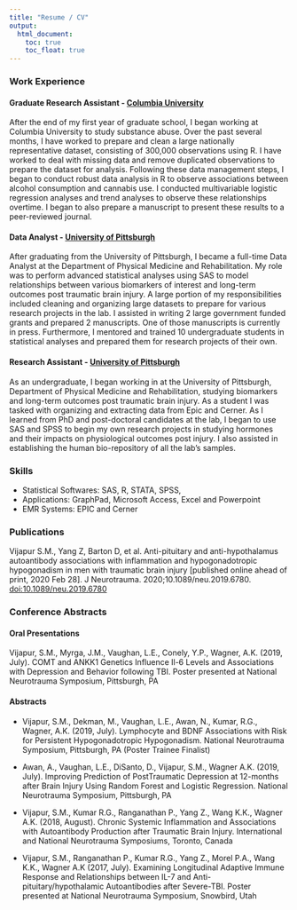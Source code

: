 ```yaml
---
title: "Resume / CV"
output: 
  html_document:
    toc: true
    toc_float: true
---
```


### Work Experience

#### **Graduate Research Assistant - [Columbia University](https://www.publichealth.columbia.edu/people/our-faculty/ssm2183)**

After the end of my first year of graduate school, I began working at Columbia University to study substance abuse. Over the past several months, I have worked to prepare and clean a large nationally representative dataset, consisting of 300,000 observations using R. I have worked to deal with missing data and remove duplicated observations to prepare the dataset for analysis. Following these data management steps, I began to conduct robust data analysis in R to observe associations between alcohol consumption and cannabis use. I conducted multivariable logistic regression analyses and trend analyses to observe these relationships overtime. I began to also prepare a manuscript to present these results to a peer-reviewed journal. 

#### **Data Analyst - [University of Pittsburgh](https://www.rehabmedicine.pitt.edu/people/ant-49)**

After graduating from the University of Pittsburgh, I became a full-time Data Analyst at the Department of Physical Medicine and Rehabilitation. My role was to perform advanced statistical analyses using SAS to model relationships between various biomarkers of interest and long-term outcomes post traumatic brain injury. A large portion of my responsibilities included cleaning and organizing large datasets to prepare for various research projects in the lab. I assisted in writing 2 large government funded grants and prepared 2 manuscripts. One of those manuscripts is currently in press. Furthermore, I mentored and trained 10 undergraduate students in statistical analyses and prepared them for research projects of their own.

#### **Research Assistant - [University of Pittsburgh](https://www.rehabmedicine.pitt.edu/people/ant-49)**

As an undergraduate, I began working in at the University of Pittsburgh, Department of Physical Medicine and Rehabilitation, studying biomarkers and long-term outcomes post traumatic brain injury. As a student I was tasked with organizing and extracting data from Epic and Cerner. As I learned from PhD and post-doctoral candidates at the lab, I began to use SAS and SPSS to begin my own research projects in studying hormones and their impacts on physiological outcomes post injury. I also assisted in establishing the human bio-repository of all the lab's samples.

### Skills

* Statistical Softwares: SAS, R, STATA, SPSS, 
* Applications: GraphPad, Microsoft Access, Excel and Powerpoint
* EMR Systems: EPIC and Cerner

### Publications 

Vijapur S.M., Yang Z, Barton D, et al. Anti-pituitary and anti-hypothalamus autoantibody associations with inflammation
and hypogonadotropic hypogonadism in men with traumatic brain injury [published online ahead of print, 2020 Feb
28]. J Neurotrauma. 2020;10.1089/neu.2019.6780. [doi:10.1089/neu.2019.6780](https://pubmed.ncbi.nlm.nih.gov/32111134/)


### Conference Abstracts 

#### **Oral Presentations**

Vijapur, S.M., Myrga, J.M., Vaughan, L.E., Conely, Y.P., Wagner, A.K. (2019, July). COMT and ANKK1 Genetics
Influence Il-6 Levels and Associations with Depression and Behavior following TBI. Poster presented at National
Neurotrauma Symposium, Pittsburgh, PA

#### **Abstracts**

* Vijapur, S.M., Dekman, M., Vaughan, L.E., Awan, N., Kumar, R.G., Wagner, A.K. (2019, July). Lymphocyte and
BDNF Associations with Risk for Persistent Hypogonadotropic Hypogonadism. National Neurotrauma
Symposium, Pittsburgh, PA (Poster Trainee Finalist)

* Awan, A., Vaughan, L.E., DiSanto, D., Vijapur, S.M., Wagner A.K. (2019, July). Improving Prediction of PostTraumatic Depression at 12-months after Brain Injury Using Random Forest and Logistic Regression. National
Neurotrauma Symposium, Pittsburgh, PA

* Vijapur, S.M., Kumar R.G., Ranganathan P., Yang Z., Wang K.K., Wagner A.K. (2018, August). Chronic Systemic
Inflammation and Associations with Autoantibody Production after Traumatic Brain Injury. International and
National Neurotrauma Symposiums, Toronto, Canada

* Vijapur, S.M., Ranganathan P., Kumar R.G., Yang Z., Morel P.A., Wang K.K., Wagner A.K (2017, July). Examining
Longitudinal Adaptive Immune Response and Relationships between IL-7 and Anti-pituitary/hypothalamic
Autoantibodies after Severe-TBI. Poster presented at National Neurotrauma Symposium, Snowbird, Utah

